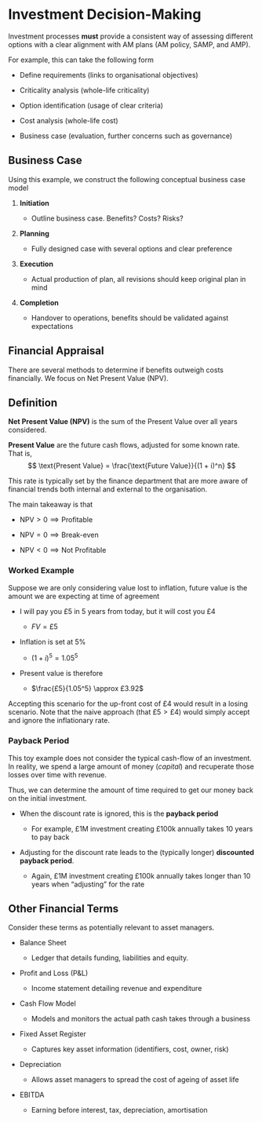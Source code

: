 # Investment Decision-Making

Investment processes **must** provide a consistent way of assessing different
  options with a clear alignment with AM plans (AM policy, SAMP, and AMP).
  
For example, this can take the following form

* Define requirements (links to organisational objectives)

* Criticality analysis (whole-life criticality)

* Option identification (usage of clear criteria)

* Cost analysis (whole-life cost)

* Business case (evaluation, further concerns such as governance)

## Business Case

Using this example, we construct the following conceptual business case model

1. **Initiation**

    * Outline business case. Benefits? Costs? Risks?

1. **Planning**

    * Fully designed case with several options and clear preference

1. **Execution**

    * Actual production of plan, all revisions should keep original plan in
      mind

1. **Completion**

    * Handover to operations, benefits should be validated against
      expectations

## Financial Appraisal

There are several methods to determine if benefits outweigh costs financially.
We focus on Net Present Value (NPV).

::: {.callout-note}
## Definition
**Net Present Value (NPV)** is the sum of the Present Value over all years
  considered.
  
**Present Value** are the future cash flows, adjusted for some known rate.
That is,
$$
    \text{Present Value}
        = \frac{\text{Future Value}}{(1 + i)^n}
$$
:::

This rate is typically set by the finance department that are more aware of
  financial trends both internal and external to the organisation.

The main takeaway is that

* $\text{NPV} > 0 \implies \text{Profitable}$

* $\text{NPV} = 0 \implies \text{Break-even}$

* $\text{NPV} < 0 \implies \text{Not Profitable}$

### Worked Example

Suppose we are only considering value lost to inflation, future value is the
  amount we are expecting at time of agreement

* I will pay you £5 in 5 years from today, but it will cost you £4

    * $FV = £5$

* Inflation is set at $5\%$

    * $(1 + i)^5 = 1.05^5$

* Present value is therefore

    * $\frac{£5}{1.05^5} \approx £3.92$

Accepting this scenario for the up-front cost of $£4$ would result in a
  losing scenario.
Note that the naive approach (that $£5 > £4$) would simply accept and ignore
  the inflationary rate.

### Payback Period

This toy example does not consider the typical cash-flow of an investment.
In reality, we spend a large amount of money (*capital*) and recuperate those
  losses over time with revenue.

Thus, we can determine the amount of time required to get our money back on
  the initial investment.
  
* When the discount rate is ignored, this is the **payback period**

  * For example, £1M investment creating £100k annually takes 10 years to
    pay back

* Adjusting for the discount rate leads to the (typically longer)
  **discounted payback period**.

  * Again, £1M investment creating £100k annually takes longer than 10 years
    when "adjusting" for the rate

## Other Financial Terms

Consider these terms as potentially relevant to asset managers.

* Balance Sheet

  * Ledger that details funding, liabilities and equity.

* Profit and Loss (P&L)

  * Income statement detailing revenue and expenditure
  
* Cash Flow Model

  * Models and monitors the actual path cash takes through a business
  
* Fixed Asset Register

  * Captures key asset information (identifiers, cost, owner, risk)
  
* Depreciation

  * Allows asset managers to spread the cost of ageing of asset life
  
* EBITDA

  * Earning before interest, tax, depreciation, amortisation
